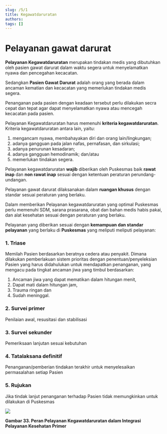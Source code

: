 ```yaml
---
slug: /5/1
title: Kegawatdaruratan
authors: 
tags: []
---
```

# Pelayanan gawat darurat

**Pelayanan Kegawatdaruratan** merupakan tindakan medis yang dibutuhkan oleh pasien gawat darurat dalam waktu segera untuk menyelamatkan nyawa dan pencegahan kecacatan. 

Sedangkan **Pasien Gawat Darurat** adalah orang yang berada dalam ancaman kematian dan kecacatan yang memerlukan tindakan medis segera. 

Penanganan pada pasien dengan keadaan tersebut perlu dilakukan secra cepat dan tepat agar dapat menyelamatkan nyawa atau mencegah kecacatan pada pasien.

Pelayanan Kegawatdaruratan harus memenuhi **kriteria kegawatdaruratan**. Kriteria kegawatdaruratan antara lain, yaitu: 
1. mengancam nyawa, membahayakan diri dan orang lain/lingkungan; 
2. adanya gangguan pada jalan nafas, pernafasan, dan sirkulasi; 
3. adanya penurunan kesadaran; 
4. adanya gangguan hemodinamik; dan/atau 
5. memerlukan tindakan segera.

Pelayanan kegawatdaruratan **wajib** diberikan oleh Puskesmas baik **rawat inap** dan **non rawat inap** sesuai dengan ketentuan peraturan perundang-undangan. 

Pelayanan gawat darurat dilaksanakan dalam **ruangan khusus** dengan standar sesuai peraturan yang berlaku. 

Dalam memberikan Pelayanan kegawatdaruratan yang optimal Puskesmas perlu memenuhi SDM, sarana prasarana, obat dan bahan medis habis pakai, dan alat kesehatan sesuai dengan peraturan yang berlaku.

Pelayanan yang diberikan sesuai dengan **kemampuan dan standar pelayanan** yang berlaku di **Puskesmas** yang meliputi meliputi pelayanan:

### 1. Triase

Memilah Pasien berdasarkan beratnya cedera atau penyakit. Dimana dilakukan pemberlakuan sistem prioritas dengan penentuan/penyeleksian Pasien yang harus didahulukan untuk mendapatkan penanganan, yang mengacu pada tingkat ancaman jiwa yang timbul berdasarkan: 
1) Ancaman jiwa yang dapat mematikan dalam hitungan menit, 
2) Dapat mati dalam hitungan jam, 
3) Trauma ringan dan 
4) Sudah meninggal.

### 2. Survei primer

Penilaian awal, resusitasi dan stabilisasi 

### 3. Survei sekunder

Pemeriksaan lanjutan sesuai kebutuhan

### 4. Tatalaksana definitif

Penanganan/pemberian tindakan terakhir untuk menyelesaikan permasalahan setiap Pasien

### 5. Rujukan

Jika tindak lanjut penanganan terhadap Pasien tidak memungkinkan untuk dilakukan di Puskesmas

![](/ilm/image094.png)

**Gambar 33. Peran Pelayanan Kegawatdaruratan dalam Integrasi Pelayanan Kesehatan Primer**
